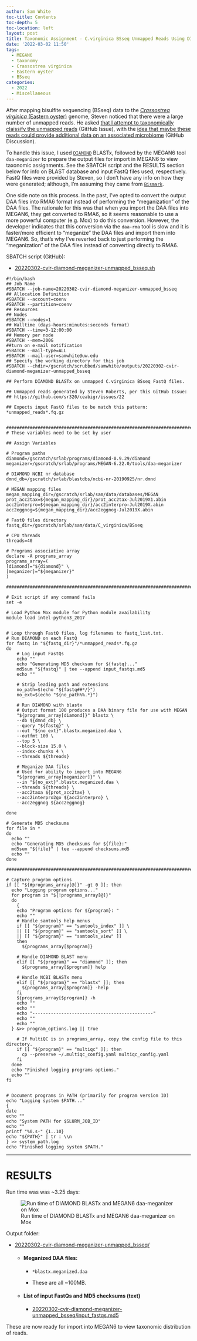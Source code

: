 ```yaml
---
author: Sam White
toc-title: Contents
toc-depth: 5
toc-location: left
layout: post
title: Taxonomic Assignment - C.virginica BSseq Unmapped Reads Using DIAMOND BLASTx and MEGAN6 on Mox
date: '2022-03-02 11:50'
tags: 
  - MEGAN6
  - taxonomy
  - Crassostrea virginica
  - Eastern oyster
  - BSseq
categories: 
  - 2022
  - Miscellaneous
---
```

After mapping bisulfite sequencing (BSseq) data to the [_Crassostrea virginica_ (Eastern oyster)](https://en.wikipedia.org/wiki/Eastern_oyster) genome, Steven noticed that there were a large number of unmapped reads. He asked [that I attempt to taxonomically claissify the unmapped reads](https://github.com/sr320/ceabigr/issues/22) (GitHub Issue), with the [idea that maybe these reads could provide additional data on an associated microbiome](https://github.com/sr320/ceabigr/discussions/11) (GitHub Discussion).

To handle this issue, I used [`DIAMOND`](https://github.com/bbuchfink/diamond) BLASTx, followed by the MEGAN6 tool `daa-meganizer` to prepare the output files for import in MEGAN6 to view taxonomic assignments. See the SBATCH script and the RESULTS section below for info on BLAST database and input FastQ files used, respectively. FastQ files were provided by Steven, so I don't have any info on how they were generated; although, I'm assuming they came from [`Bismark`](https://github.com/FelixKrueger/Bismark).

One side note on this process. In the past, I've opted to convert the output DAA files into RMA6 format instead of performing the "meganization" of the DAA files. The rationale for this was that when you import the DAA files into MEGAN6, they get converted to RMA6, so it seems reasonable to use a more powerful computer (e.g. Mox) to do this conversion. However, the developer indicates that this conversion via the `daa-rma` tool is slow and it is faster/more efficient to "meganize" the DAA files and import them into MEGAN6. So, that's why I've reverted back to just performing the "meganization" of the DAA files instead of converting directly to RMA6.

SBATCH script (GitHub):

- [20220302-cvir-diamond-meganizer-unmapped_bsseq.sh](https://github.com/RobertsLab/sams-notebook/blob/master/sbatch_scripts/20220302-cvir-diamond-meganizer-unmapped_bsseq.sh)

```shell
#!/bin/bash
## Job Name
#SBATCH --job-name=20220302-cvir-diamond-meganizer-unmapped_bsseq
## Allocation Definition
#SBATCH --account=coenv
#SBATCH --partition=coenv
## Resources
## Nodes
#SBATCH --nodes=1
## Walltime (days-hours:minutes:seconds format)
#SBATCH --time=3-12:00:00
## Memory per node
#SBATCH --mem=200G
##turn on e-mail notification
#SBATCH --mail-type=ALL
#SBATCH --mail-user=samwhite@uw.edu
## Specify the working directory for this job
#SBATCH --chdir=/gscratch/scrubbed/samwhite/outputs/20220302-cvir-diamond-meganizer-unmapped_bsseq

## Perform DIAMOND BLASTx on unmapped C.virginica BSseq FastQ files.

## Unmapped reads generated by Steven Roberts, per this GitHub Issue:
## https://github.com/sr320/ceabigr/issues/22

## Expects input FastQ files to be match this pattern: *unmapped_reads*.fq.gz


###################################################################################
# These variables need to be set by user

## Assign Variables

# Program paths
diamond=/gscratch/srlab/programs/diamond-0.9.29/diamond
meganizer=/gscratch/srlab/programs/MEGAN-6.22.0/tools/daa-meganizer

# DIAMOND NCBI nr database
dmnd_db=/gscratch/srlab/blastdbs/ncbi-nr-20190925/nr.dmnd

# MEGAN mapping files
megan_mapping_dir=/gscratch/srlab/sam/data/databases/MEGAN
prot_acc2tax=${megan_mapping_dir}/prot_acc2tax-Jul2019X1.abin
acc2interpro=${megan_mapping_dir}/acc2interpro-Jul2019X.abin
acc2eggnog=${megan_mapping_dir}/acc2eggnog-Jul2019X.abin

# FastQ files directory
fastq_dir=/gscratch/srlab/sam/data/C_virginica/BSseq

# CPU threads
threads=40

# Programs associative array
declare -A programs_array
programs_array=(
[diamond]="${diamond}" \
[meganizer]="${meganizer}"
)

###################################################################################################

# Exit script if any command fails
set -e

# Load Python Mox module for Python module availability
module load intel-python3_2017


# Loop through FastQ files, log filenames to fastq_list.txt.
# Run DIAMOND on each FastQ
for fastq in "${fastq_dir}"/*unmapped_reads*.fq.gz
do
	# Log input FastQs
    echo ""
    echo "Generating MD5 checksum for ${fastq}..."
	md5sum "${fastq}" | tee --append input_fastqs.md5
    echo ""

	# Strip leading path and extensions
	no_path=$(echo "${fastq##*/}")
	no_ext=$(echo "${no_path%%.*}")

	# Run DIAMOND with blastx
	# Output format 100 produces a DAA binary file for use with MEGAN
	"${programs_array[diamond]}" blastx \
	--db ${dmnd_db} \
	--query "${fastq}" \
	--out "${no_ext}".blastx.meganized.daa \
	--outfmt 100 \
	--top 5 \
	--block-size 15.0 \
	--index-chunks 4 \
    --threads ${threads}

    # Meganize DAA files
    # Used for ability to import into MEGAN6
    "${programs_array[meganizer]}" \
    --in "${no_ext}".blastx.meganized.daa \
    --threads ${threads} \
    --acc2taxa ${prot_acc2tax} \
    --acc2interpro2go ${acc2interpro} \
    --acc2eggnog ${acc2eggnog}

done

# Generate MD5 checksums
for file in *
do
  echo ""
  echo "Generating MD5 checksums for ${file}:"
  md5sum "${file}" | tee --append checksums.md5
  echo ""
done

#######################################################################################################

# Capture program options
if [[ "${#programs_array[@]}" -gt 0 ]]; then
  echo "Logging program options..."
  for program in "${!programs_array[@]}"
  do
    {
    echo "Program options for ${program}: "
    echo ""
    # Handle samtools help menus
    if [[ "${program}" == "samtools_index" ]] \
    || [[ "${program}" == "samtools_sort" ]] \
    || [[ "${program}" == "samtools_view" ]]
    then
      ${programs_array[$program]}

    # Handle DIAMOND BLAST menu
    elif [[ "${program}" == "diamond" ]]; then
      ${programs_array[$program]} help

    # Handle NCBI BLASTx menu
    elif [[ "${program}" == "blastx" ]]; then
      ${programs_array[$program]} -help
    fi
    ${programs_array[$program]} -h
    echo ""
    echo ""
    echo "----------------------------------------------"
    echo ""
    echo ""
  } &>> program_options.log || true

    # If MultiQC is in programs_array, copy the config file to this directory.
    if [[ "${program}" == "multiqc" ]]; then
      cp --preserve ~/.multiqc_config.yaml multiqc_config.yaml
    fi
  done
  echo "Finished logging programs options."
  echo ""
fi


# Document programs in PATH (primarily for program version ID)
echo "Logging system $PATH..."
{
date
echo ""
echo "System PATH for $SLURM_JOB_ID"
echo ""
printf "%0.s-" {1..10}
echo "${PATH}" | tr : \\n
} >> system_path.log
echo "Finished logging system $PATH."
```

---

# RESULTS

Run time was was ~3.25 days:

![Run time of DIAMOND BLASTx and MEGAN6 daa-meganizer on Mox](https://github.com/RobertsLab/sams-notebook/blob/master/images/screencaps/20220302-cvir-diamond-meganizer-unmapped_bsseq_runtime.png?raw=true)

Output folder:

- [20220302-cvir-diamond-meganizer-unmapped_bsseq/](https://gannet.fish.washington.edu/Atumefaciens/20220302-cvir-diamond-meganizer-unmapped_bsseq/)

  - #### Meganized DAA files:

    - `*blastx.meganized.daa`

    - These are all ~100MB.

  - #### List of input FastQs and MD5 checksums (text)

    - [20220302-cvir-diamond-meganizer-unmapped_bsseq/input_fastqs.md5](https://gannet.fish.washington.edu/Atumefaciens/20220302-cvir-diamond-meganizer-unmapped_bsseq/input_fastqs.md5)


These are now ready for import into MEGAN6 to view taxonomic distribution of reads.